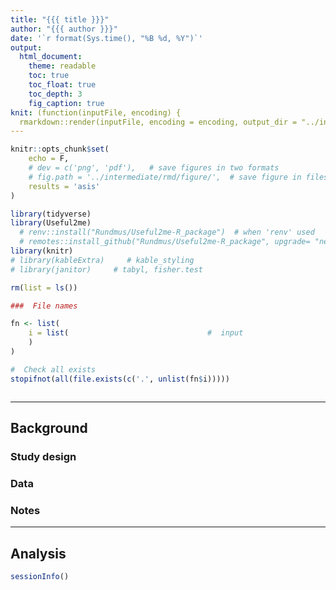 ```yaml
---
title: "{{{ title }}}"
author: "{{{ author }}}"
date: '`r format(Sys.time(), "%B %d, %Y")`'
output: 
  html_document:
    theme: readable
    toc: true
    toc_float: true
    toc_depth: 3
    fig_caption: true
knit: (function(inputFile, encoding) {
  rmarkdown::render(inputFile, encoding = encoding, output_dir = "../intermediate/rmd") })
---
```


<style>
p.caption {
  font-size: 1em;
}
</style>


```r
knitr::opts_chunk$set(
	echo = F,
	# dev = c('png', 'pdf'),   # save figures in two formats
	# fig.path = '../intermediate/rmd/figure/',  # save figure in files
	results = 'asis'
)

library(tidyverse)
library(Useful2me)
  # renv::install("Rundmus/Useful2me-R_package")  # when 'renv' used
  # remotes::install_github("Rundmus/Useful2me-R_package", upgrade= "never")
library(knitr)
# library(kableExtra)     # kable_styling
# library(janitor)     # tabyl, fisher.test

rm(list = ls())
```

```r
###  File names

fn <- list(
	i = list(                               #  input
	)
)

#  Check all exists
stopifnot(all(file.exists(c('.', unlist(fn$i)))))
```

```r

```



----------------------------

##  Background

###  Study design


###  Data


###  Notes

----------------------------

##  Analysis

```r
sessionInfo()
```